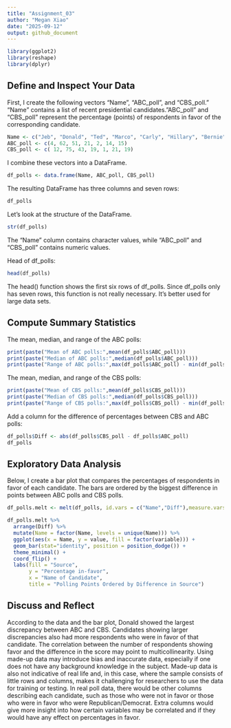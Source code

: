---
title: "Assignment_03"
author: "Megan Xiao"
date: "2025-09-12"
output: github_document
---

```{r}
library(ggplot2)
library(reshape)
library(dplyr)
```

## Define and Inspect Your Data

First, I create the following vectors "Name", "ABC_poll", and "CBS_poll."
"Name" contains a list of recent presidential candidates."ABC_poll" and "CBS_poll" represent the percentage (points) of respondents in favor of the corresponding candidate.


```{r}
Name <- c("Jeb", "Donald", "Ted", "Marco", "Carly", "Hillary", "Bernie")
ABC_poll <- c(4, 62, 51, 21, 2, 14, 15)
CBS_poll <- c( 12, 75, 43, 19, 1, 21, 19)
```

I combine these vectors into a DataFrame.

```{r}
df_polls <- data.frame(Name, ABC_poll, CBS_poll)
```

The resulting DataFrame has three columns and seven rows:

```{r}
df_polls
```
Let's look at the structure of the DataFrame.

```{r}
str(df_polls)
```
The "Name" column contains character values, while "ABC_poll" and "CBS_poll" contains numeric values. 

Head of df_polls:
```{r}
head(df_polls)
```
The head() function shows the first six rows of df_polls. Since df_polls only has seven rows, this function is not really necessary. It's better used for large data sets.

## Compute Summary Statistics

The mean, median, and range of the ABC polls:

```{r}
print(paste("Mean of ABC polls:",mean(df_polls$ABC_poll)))
print(paste("Median of ABC polls:",median(df_polls$ABC_poll)))
print(paste("Range of ABC polls:",max(df_polls$ABC_poll) - min(df_polls$ABC_poll)))

```
The mean, median, and range of the CBS polls:
```{r}
print(paste("Mean of CBS polls:",mean(df_polls$CBS_poll)))
print(paste("Median of CBS polls:",median(df_polls$CBS_poll)))
print(paste("Range of CBS polls:",max(df_polls$CBS_poll) - min(df_polls$CBS_poll)))
```
Add a column for the difference of percentages between CBS and ABC polls:

```{r}
df_polls$Diff <- abs(df_polls$CBS_poll - df_polls$ABC_poll)
df_polls
```

## Exploratory Data Analysis

Below, I create a bar plot that compares the percentages of respondents in favor of each candidate. The bars are ordered by the biggest difference in points between ABC polls and CBS polls.

```{r}
df_polls.melt <- melt(df_polls, id.vars = c("Name","Diff"),measure.vars = c("ABC_poll","CBS_poll"))

df_polls.melt %>%
  arrange(Diff) %>%
  mutate(Name = factor(Name, levels = unique(Name))) %>%
  ggplot(aes(x = Name, y = value, fill = factor(variable))) + 
  geom_bar(stat="identity", position = position_dodge()) +
  theme_minimal() +
  coord_flip() +
  labs(fill = "Source",
       y = "Percentage in-favor",
       x = "Name of Candidate",
       title = "Polling Points Ordered by Difference in Source")
```

## Discuss and Reflect

According to the data and the bar plot, Donald showed the largest discrepancy between ABC and CBS. Candidates showing larger discrepancies also had more respondents who were in favor of that candidate. The correlation between the number of respondents showing favor and the difference in the score may point to multicollinearity.
Using made-up data may introduce bias and inaccurate data, especially if one does not have any background knowledge in the subject. Made-up data is also not indicative of real life and, in this case, where the sample consists of little rows and columns, makes it challenging for researchers to use the data for training or testing. In real poll data, there would be other columns describing each candidate, such as those who were not in favor or those who were in favor who were Republican/Democrat. Extra columns would give more insight into how certain variables may be correlated and if they would have any effect on percentages in favor. 
